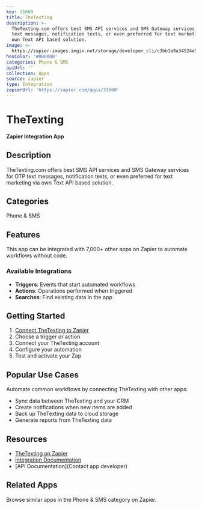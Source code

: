 ```yaml
---
key: 31660
title: TheTexting
description: >-
  TheTexting.com offers best SMS API services and SMS Gateway services for OTP
  text messages, notification texts, or even preferred for text marketing via
  own Text API based solution.
image: >-
  https://zapier-images.imgix.net/storage/developer_cli/c3bb1a9a34524e584f8c06b926999184.png?auto=format%2Ccompress&ixlib=python-3.0.0&q=50
hexColor: '#000000'
categories: Phone & SMS
apiUrl: ''
collection: Apps
source: zapier
type: Integration
zapierUrl: 'https://zapier.com/apps/31660'
---
```

# TheTexting

**Zapier Integration App**

## Description

TheTexting.com offers best SMS API services and SMS Gateway services for OTP text messages, notification texts, or even preferred for text marketing via own Text API based solution.

## Categories

Phone & SMS

## Features

This app can be integrated with 7,000+ other apps on Zapier to automate workflows without code.

### Available Integrations

- **Triggers**: Events that start automated workflows
- **Actions**: Operations performed when triggered
- **Searches**: Find existing data in the app

## Getting Started

1. [Connect TheTexting to Zapier](https://zapier.com/apps/31660)
2. Choose a trigger or action
3. Connect your TheTexting account
4. Configure your automation
5. Test and activate your Zap

## Popular Use Cases

Automate common workflows by connecting TheTexting with other apps:

- Sync data between TheTexting and your CRM
- Create notifications when new items are added
- Back up TheTexting data to cloud storage
- Generate reports from TheTexting data

## Resources

- [TheTexting on Zapier](https://zapier.com/apps/31660)
- [Integration Documentation](https://zapier.com/apps/31660/integrations)
- [API Documentation](Contact app developer)

## Related Apps

Browse similar apps in the Phone & SMS category on Zapier.
